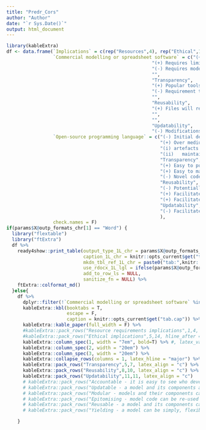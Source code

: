 ```yaml
---
title: "Predr_Cors"
author: "Author"
date: "`r Sys.Date()`"
output: html_document
---
```

```r
library(kableExtra)  
df <- data.frame(`Implications` = c(rep("Resources",4), rep("Ethical",10)),
                 `Commercial modelling or spreadsheet software` = c("(+) Will include tools to efficiently accomplish many common modelling tasks.",
                                                     "(+) Requires limited or no programming skills.",
                                                     "(-) Requires model developers and users to purchase (in some cases, expensive) software licenses.",
                                                     "",
                                                     "Transparency",
                                                     "(+) Popular tools (e.g. Excel) are readily understood by many.",
                                                     "(-) Requirement to manually transfer results to manuscripts through repeated copy and paste actions or transcription from visual inspection increases risk of (undetected) reporting errors.",
                                                     "",
                                                     "Reusability",
                                                     "(+) Files will reliably open and execute correctly for years after project is completed.",
                                                     "",
                                                     "",
                                                     "Updatability",
                                                     "(-) Modifications and adaptations, particularly by third parties, may require bespoke permissions and it can be difficult to clearly itemise all changes."),
                 `Open-source programming language` = c("(-) Initial development is likely to be time and resource intensive.",
                                                        "(+) Over medium term, efficiency savings are possible if:",
                                                        "(i) artefacts (code and data) from pre-existing models are leveraged; and / or",
                                                        "(ii)	maintaining and transferring (e.g. to new decision problems / contexts) model.",
                                                        "Transparency",
                                                        "(+) Easy to publicly share testable source code while selectively restricting access to confidential data.",
                                                        "(+) Easy to make clear who has developed and tested each part.",
                                                        "(-) Novel code increases likelihood of (undetected) software errors.",
                                                        "Reusability",
                                                        "(-) Potentially fragile – if not maintained / not bundled with all required and correctly versioned dependencies.",
                                                        "(+) Facilitates modular implementations that make complex model representations more tractable.",
                                                        "(+) Facilitates customised integration with existing data / decision systems.",
                                                        "Updatability",
                                                        "(-) Facilitates collaborative development and maintenance."
                                                        ),
                 check.names = F)
if(params$X@outp_formats_chr[1] == "Word") {
  library("flextable")
  library("ftExtra")
  df %>%
    ready4show::print_table(output_type_1L_chr = params$X@outp_formats_chr[1],
                            caption_1L_chr = knitr::opts_current$get("tab.cap"),
                            mkdn_tbl_ref_1L_chr = paste0("tab:",knitr::opts_current$get("tab.id")),
                            use_rdocx_1L_lgl = ifelse(params$X@outp_formats_chr[1]=="Word",T,F),
                            add_to_row_ls = NULL,
                            sanitize_fn = NULL) %>%
    ftExtra::colformat_md()
  }else{
    df %>%
      dplyr::filter(!`Commercial modelling or spreadsheet software` %in% c("Transparency", "Reusability","Updatability")) %>%
      kableExtra::kbl(booktabs = T, 
                      escape = F,
                      caption = knitr::opts_current$get("tab.cap")) %>%
      kableExtra::kable_paper(full_width = F) %>%
      #kableExtra::pack_rows("Resource requirements implications",1,4, hline_after = T) %>%
      #kableExtra::pack_rows("Ethical implications",5,14, hline_after = T) %>%
      kableExtra::column_spec(1, width = "7em", bold=T) %>% #, latex_valign = "m"
      kableExtra::column_spec(2, width = "20em") %>%
      kableExtra::column_spec(3, width = "20em") %>%
      kableExtra::collapse_rows(columns = 1, latex_hline = "major") %>%
      kableExtra::pack_rows("Transparency",5,7, latex_align = "c") %>% #bold = F, italic = T
      kableExtra::pack_rows("Reusability",8,10, latex_align = "c") %>%
      kableExtra::pack_rows("Updatability",11,11, latex_align = "c") 
      # kableExtra::pack_rows("Accountable - it is easy to see who developed, tested and applied a model and how they did it.",1,7) %>%
      # kableExtra::pack_rows("Updatable - a model and its components are maintained and continuously improved.",17,20) %>%
      # kableExtra::pack_rows("Modular - models and their components can be combined to extend their scope",11,12) %>%
      # kableExtra::pack_rows("Epitomising - model code can be re-used in other decision contexts",13,15) %>%
      # kableExtra::pack_rows("Reusable - a model and its components can be used in other models and by other modellers.",8,16) #%>%
      # kableExtra::pack_rows("Yielding - a model can be simply, flexibly and reliably used as a decision aid",19,20)

    }
```